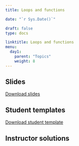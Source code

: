 ---
title: Loops and functions 

date: "`r Sys.Date()`"

draft: false
type: docs

linktitle: Loops and functions
menu:
  day1:
    parent: "Topics"
    weight: 8
---

<!-- ## Presentation video -->

<!-- ```{r, echo=F} -->
<!-- blogdown::shortcode("vimeo", "473054054") -->
<!-- ``` -->

## Slides

[Download slides](../../../Course_Modularization/Intro to R/Slides/06_loops_function_slides.pptx)

## Student templates

[Download student template](../../../Course_Modularization/Intro to R/Worksheets/Student Templates/06_loops_and_functions_template.Rmd)

## Instructor solutions

<!-- Solutions will be provided upon request. -->

<!-- [Download instructor solutions](../../../Course_Modularization/Intro to R/Worksheets/Solutions/06_loops_and_functions_solutions.Rmd) -->

